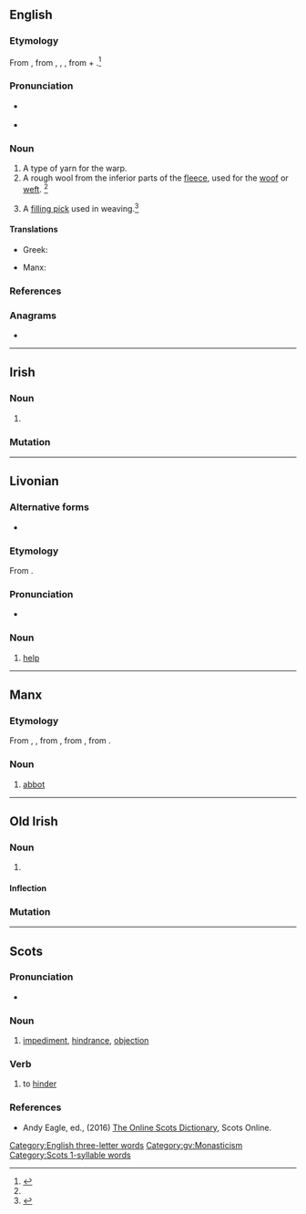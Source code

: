 {{also|-abb|abb.}}
==English==

===Etymology===
From {{inh|en|enm|abb}}, from {{inh|en|ang|āweb}}, {{m|ang|āb}}, {{m|ang|ōweb}}, from {{m|ang|a-|away}} + {{m|ang|web||warp thread}}.<ref name=SOED>{{R:SOED5|page=3}}</ref>

===Pronunciation===
* {{a|GenAm}} {{IPA|en|/æb/}}
* {{rhymes|en|æb|s=1}}

===Noun===
{{en-noun}}

# A type of yarn for the warp.
# A rough wool from the inferior parts of the [[fleece]], used for the [[woof]] or [[weft]]. {{defdate|First attested around 1150 to 1350.}}<ref name=SOED/>
# {{lb|en|UK}} A [[filling pick]] used in weaving.<ref>{{R:MW3 1976|page=2}}</ref>

====Translations====
{{trans-top|type of yarn for the warp}}
* Greek: {{t+|el|υφάδι|n}}
{{trans-mid}}
* Manx: {{t|gv|snaie 'sy choigee|m}}
{{trans-bottom}}

===References===
<references/>

===Anagrams===
* {{anagrams|en|a=abb|B.B.A.|BBA|bab}}

[[Category:English three-letter words]]

----

==Irish==

===Noun===
{{ga-noun|m|abbadh|abbaí}}

# {{obsolete spelling of|ga|ab||abbot}}

===Mutation===
{{ga-mut|msn}}

----

==Livonian==

===Alternative forms===
* {{alter|liv|a'b||Courland}}

===Etymology===
From {{inh|liv|fiu-fin-pro|*api}}.

===Pronunciation===
* {{liv-IPA|ɑb|1}}

===Noun===
{{head|liv|noun}}

# [[help]]

----

==Manx==

===Etymology===
From {{inh|gv|sga|ap}}, {{m|sga|abb}}, from {{der|gv|la|abbās}}, from {{der|gv|grc|ἀββᾶς}}, from {{der|gv|arc|אבא||father|tr=’abbā|sc=Hebr}}.

===Noun===
{{gv-noun|m|abbyn|abb}}

# {{lb|gv|Christianity}} [[abbot]]
#: {{ux|gv|Abbyr ''''abb'''' dyn gleashagh dty chab.|Say 'abbot' without moving your jaw.}}

[[Category:gv:Monasticism]]

----

==Old Irish==

===Noun===
{{sga-noun|m}}

# {{alt sp|sga|ap}}

====Inflection====
{{sga-decl-t&d|t|g=m
 |abbaith|abbath|apth|a
 |dat_sg2=abb
}}

===Mutation===
{{sga-mutation|a|bb}}

----

==Scots==

===Pronunciation===
* {{a|Orkney}} {{IPA|sco|/ab/|/ɔb/}}

===Noun===
{{sco-noun}}

# {{lb|sco|countable}} [[impediment]], [[hindrance]], [[objection]]

===Verb===
{{sco-verb}}

# to [[hinder]]

===References===
* Andy Eagle, ed., (2016) [http://scots-online.org/dictionary/index.asp The Online Scots Dictionary], Scots Online.

[[Category:Scots 1-syllable words]]